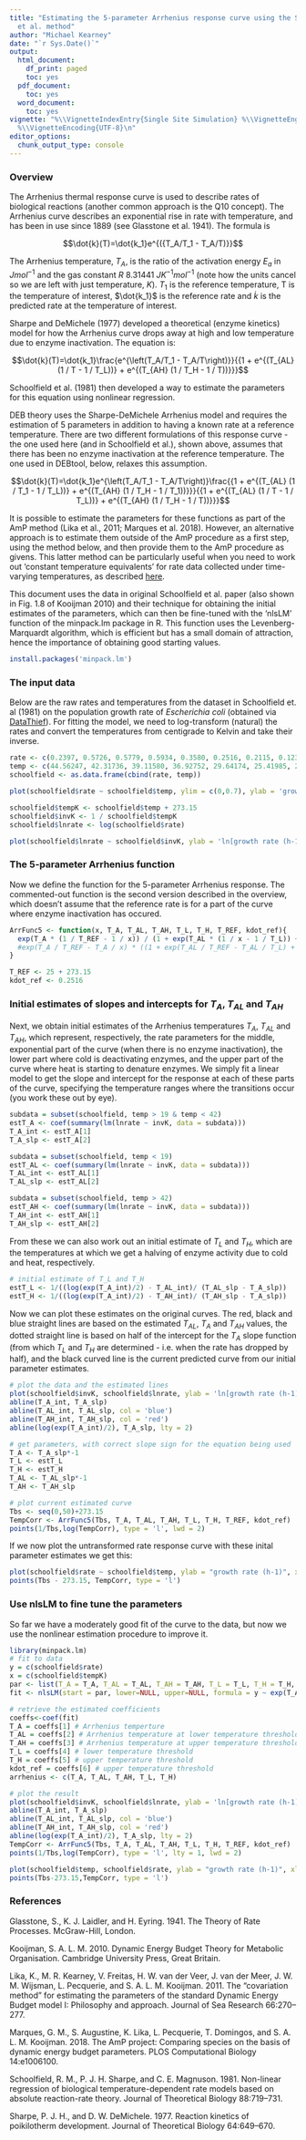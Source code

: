 ```yaml
---
title: "Estimating the 5-parameter Arrhenius response curve using the Schoolfield
  et al. method"
author: "Michael Kearney"
date: "`r Sys.Date()`"
output:
  html_document:
    df_print: paged
    toc: yes
  pdf_document:
    toc: yes
  word_document:
    toc: yes
vignette: "%\\VignetteIndexEntry{Single Site Simulation} %\\VignetteEngine{knitr::rmarkdown}
  %\\VignetteEncoding{UTF-8}\n"
editor_options:
  chunk_output_type: console
---
```



### Overview

The Arrhenius thermal response curve is used to describe rates of biological reactions (another common approach is the Q10 concept). The Arrhenius curve describes an exponential rise in rate with temperature, and has been in use since 1889 (see Glasstone et al. 1941). The formula is

$$\dot{k}(T)=\dot{k_1}e^{({T_A/T_1 - T_A/T)}}$$

The Arrhenius temperature, $T_A$, is the ratio of the activation energy $E_a$ in $J mol^{-1}$ and the gas constant $R$ 8.31441 $J K^{-1} mol^{-1}$ (note how the units cancel so we are left with just temperature, $K$). $T_1$ is the reference temperature, T is the temperature of interest, $\dot{k_1}$ is the reference rate and $\dot{k}$ is the predicted rate at the temperature of interest.

Sharpe and DeMichele (1977) developed a theoretical (enzyme kinetics) model for how the Arrhenius curve drops away at high and low temperature due to enzyme inactivation. The equation is:

$$\dot{k}(T)=\dot{k_1}\frac{e^{\left(T_A/T_1 - T_A/T\right)}}{{1 + e^{(T_{AL}(1 / T - 1 / T_L))} + e^{(T_{AH} (1 / T_H - 1 / T))}}}$$

Schoolfield et al. (1981) then developed a way to estimate the parameters for this equation using nonlinear regression.

DEB theory uses the Sharpe-DeMichele Arrhenius model and requires the estimation of 5 parameters in addition to having a known rate at a reference temperature. There are two different formulations of this response curve - the one used here (and in Schoolfield et al.), shown above, assumes that there has been no enzyme inactivation at the reference temperature. The one used in DEBtool, below, relaxes this assumption.

$$\dot{k}(T)=\dot{k_1}e^{\left(T_A/T_1 - T_A/T\right)}\frac{{1 + e^{(T_{AL} (1 / T_1 - 1 / T_L))} + e^{(T_{AH} (1 / T_H - 1 / T_1))}}}{{1 + e^{(T_{AL} (1 / T - 1 / T_L))} + e^{(T_{AH} (1 / T_H - 1 / T))}}}$$

It is possible to estimate the parameters for these functions as part of the AmP method (Lika et al., 2011; Marques et al. 2018). However, an alternative approach is to estimate them outside of the AmP procedure as a first step, using the method below, and then provide them to the AmP procedure as givens. This latter method can be particularly useful when you need to work out 'constant temperature equivalents' for rate data collected under time-varying temperatures, as described [here](http://www.debtheory.org/wiki/index.php?title=Get_environmentaltemperatures).

This document uses the data in original Schoolfield et al. paper (also shown in Fig. 1.8 of Kooijman 2010) and their technique for obtaining the initial estimates of the parameters, which can then be fine-tuned with the 'nlsLM' function of the minpack.lm package in R. This function uses the Levenberg-Marquardt algorithm, which is efficient but has a small domain of attraction, hence the importance of obtaining good starting values.

```r
install.packages('minpack.lm')
```

### The input data

Below are the raw rates and temperatures from the dataset in Schoolfield et. al (1981) on the population
growth rate of *Escherichia coli* (obtained via [DataThief](https://datathief.org/)). For fitting the model, we need to log-transform (natural) the rates and convert the temperatures from centigrade to Kelvin and take their inverse.

```r
rate <- c(0.2397, 0.5726, 0.5779, 0.5934, 0.3580, 0.2516, 0.2115, 0.1231, 0.0416, 0.0151)
temp <- c(44.56247, 42.31736, 39.11580, 36.92752, 29.64174, 25.41985, 21.67001, 19.05115, 13.76111, 10.37708)
schoolfield <- as.data.frame(cbind(rate, temp))

plot(schoolfield$rate ~ schoolfield$temp, ylim = c(0,0.7), ylab = 'growth rate (1/h)', xlab = 'temperature (°C)')

schoolfield$tempK <- schoolfield$temp + 273.15
schoolfield$invK <- 1 / schoolfield$tempK
schoolfield$lnrate <- log(schoolfield$rate)

plot(schoolfield$lnrate ~ schoolfield$invK, ylab = 'ln[growth rate (h-1)]', xlab = '1/K', cex.lab = 1.5, cex.axis = 1.5, cex = 1.5)
```

### The 5-parameter Arrhenius function

Now we define the function for the 5-parameter Arrhenius response. The commented-out function is the second version described in the overview, which doesn't assume that the reference rate is for a part of the curve where enzyme inactivation has occured.

```r
ArrFunc5 <- function(x, T_A, T_AL, T_AH, T_L, T_H, T_REF, kdot_ref){
  exp(T_A * (1 / T_REF - 1 / x)) / (1 + exp(T_AL * (1 / x - 1 / T_L)) + exp(T_AH * (1 / T_H - 1 / x))) * kdot_ref
  #exp(T_A / T_REF - T_A / x) * ((1 + exp(T_AL / T_REF - T_AL / T_L) + exp(T_AH / T_H - T_AH / T_REF)) / (1 + exp(T_AL / x - T_AL / T_L) + exp(T_AH / T_H - T_AH / x))) * kdot_ref
}

T_REF <- 25 + 273.15
kdot_ref <- 0.2516
```

### Initial estimates of slopes and intercepts for $T_A$, $T_{AL}$ and $T_{AH}$

Next, we obtain initial estimates of the Arrhenius temperatures $T_A$, $T_{AL}$ and $T_{AH}$, which represent, respectively, the rate parameters for the middle, exponential part of the curve (when there is no enzyme inactivation), the lower part where cold is deactivating enzymes, and the upper part of the curve where heat is starting to denature enzymes. We simply fit a linear model to get the slope and intercept for the response at each of these parts of the curve, specifying the temperature ranges where the transitions occur (you work these out by eye).

```r
subdata = subset(schoolfield, temp > 19 & temp < 42)
estT_A <- coef(summary(lm(lnrate ~ invK, data = subdata)))
T_A_int <- estT_A[1]
T_A_slp <- estT_A[2]

subdata = subset(schoolfield, temp < 19)
estT_AL <- coef(summary(lm(lnrate ~ invK, data = subdata)))
T_AL_int <- estT_AL[1]
T_AL_slp <- estT_AL[2]

subdata = subset(schoolfield, temp > 42)
estT_AH <- coef(summary(lm(lnrate ~ invK, data = subdata)))
T_AH_int <- estT_AH[1]
T_AH_slp <- estT_AH[2]
```

From these we can also work out an initial estimate of $T_L$ and $T_H$, which are the temperatures at which we get a halving of enzyme activity due to cold and heat, respectively.

```r
# initial estimate of T_L and T_H
estT_L <- 1/((log(exp(T_A_int)/2) - T_AL_int)/ (T_AL_slp - T_A_slp))
estT_H <- 1/((log(exp(T_A_int)/2) - T_AH_int)/ (T_AH_slp - T_A_slp))
```

Now we can plot these estimates on the original curves. The red, black and blue straight lines are based on the estimated $T_{AL}$, $T_A$ and $T_{AH}$ values, the dotted straight line is based on half of the intercept for the $T_A$ slope function (from which $T_L$ and $T_H$ are determined - i.e. when the rate has dropped by half), and the black curved line is the current predicted curve from our initial parameter estimates.

```r
# plot the data and the estimated lines
plot(schoolfield$invK, schoolfield$lnrate, ylab = 'ln[growth rate (h-1)]', xlab = '1/K', cex.lab = 1.5, cex.axis = 1.5, cex = 1.5)
abline(T_A_int, T_A_slp)
abline(T_AL_int, T_AL_slp, col = 'blue')
abline(T_AH_int, T_AH_slp, col = 'red')
abline(log(exp(T_A_int)/2), T_A_slp, lty = 2)

# get parameters, with correct slope sign for the equation being used
T_A <- T_A_slp*-1
T_L <- estT_L
T_H <- estT_H
T_AL <- T_AL_slp*-1
T_AH <- T_AH_slp

# plot current estimated curve
Tbs <- seq(0,50)+273.15
TempCorr <- ArrFunc5(Tbs, T_A, T_AL, T_AH, T_L, T_H, T_REF, kdot_ref) 
points(1/Tbs,log(TempCorr), type = 'l', lwd = 2)
```

If we now plot the untransformed rate response curve with these inital parameter estimates we get this:

```r
plot(schoolfield$rate ~ schoolfield$temp, ylab = "growth rate (h-1)", xlab = expression(paste("temperature (",degree,"C)")), cex.lab = 1.5, cex.axis = 1.5, cex = 1.5, ylim = c(0, 0.7))
points(Tbs - 273.15, TempCorr, type = 'l')
```

### Use nlsLM to fine tune the parameters

So far we have a moderately good fit of the curve to the data, but now we use the nonlinear estimation procedure to improve it.

```r
library(minpack.lm)
# fit to data
y = c(schoolfield$rate)
x = c(schoolfield$tempK)
par <- list(T_A = T_A, T_AL = T_AL, T_AH = T_AH, T_L = T_L, T_H = T_H, kdot_ref = kdot_ref)
fit <- nlsLM(start = par, lower=NULL, upper=NULL, formula = y ~ exp(T_A * (1 / T_REF - 1 / x)) / (1 + exp(T_AL * (1 / x - 1 / T_L)) + exp(T_AH * (1 / T_H - 1 / x))) * kdot_ref, weights = 1 / y, algorithm = "LM")

# retrieve the estimated coefficients
coeffs<-coef(fit)
T_A = coeffs[1] # Arrhenius temperture
T_AL = coeffs[2] # Arrhenius temperature at lower temperature threshold
T_AH = coeffs[3] # Arrhenius temperature at upper temperature threshold
T_L = coeffs[4] # lower temperature threshold
T_H = coeffs[5] # upper temperature threshold 
kdot_ref = coeffs[6] # upper temperature threshold 
arrhenius <- c(T_A, T_AL, T_AH, T_L, T_H)

# plot the result
plot(schoolfield$invK, schoolfield$lnrate, ylab = 'ln[growth rate (h-1)]', xlab = '1/K')
abline(T_A_int, T_A_slp)
abline(T_AL_int, T_AL_slp, col = 'blue')
abline(T_AH_int, T_AH_slp, col = 'red')
abline(log(exp(T_A_int)/2), T_A_slp, lty = 2)
TempCorr <- ArrFunc5(Tbs, T_A, T_AL, T_AH, T_L, T_H, T_REF, kdot_ref) 
points(1/Tbs,log(TempCorr), type = 'l', lty = 1, lwd = 2)

plot(schoolfield$temp, schoolfield$rate, ylab = "growth rate (h-1)", xlab = expression(paste("temperature (",degree,"C)")), cex.lab = 1.5, cex.axis = 1.5, cex = 1.5, ylim = c(0, 0.7))
points(Tbs-273.15,TempCorr, type = 'l')
```

### References

Glasstone, S., K. J. Laidler, and H. Eyring. 1941. The Theory of Rate Processes. McGraw-Hill, London.

Kooijman, S. A. L. M. 2010. Dynamic Energy Budget Theory for Metabolic Organisation. Cambridge University Press, Great Britain.

Lika, K., M. R. Kearney, V. Freitas, H. W. van der Veer, J. van der Meer, J. W. M. Wijsman, L. Pecquerie, and S. A. L. M. Kooijman. 2011. The “covariation method” for estimating the parameters of the standard Dynamic Energy Budget model I: Philosophy and approach. Journal of Sea Research 66:270–277.

Marques, G. M., S. Augustine, K. Lika, L. Pecquerie, T. Domingos, and S. A. L. M. Kooijman. 2018. The AmP project: Comparing species on the basis of dynamic energy budget parameters. PLOS Computational Biology 14:e1006100.

Schoolfield, R. M., P. J. H. Sharpe, and C. E. Magnuson. 1981. Non-linear regression of biological temperature-dependent rate models based on absolute reaction-rate theory. Journal of Theoretical Biology 88:719–731.

Sharpe, P. J. H., and D. W. DeMichele. 1977. Reaction kinetics of poikilotherm development. Journal of Theoretical Biology 64:649–670.

